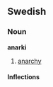 ==Swedish==
===Noun===
'''anarki'''

#[[anarchy]]

====Inflections====
{{sv-noun-un|gender=Common|anarki|anarkin|anarkis|anarkins}}